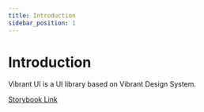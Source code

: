 ```yaml
---
title: Introduction
sidebar_position: 1
---
```


# Introduction

Vibrant UI is a UI library based on Vibrant Design System.

[Storybook Link](https://vibrant-storybook.class101.net)
